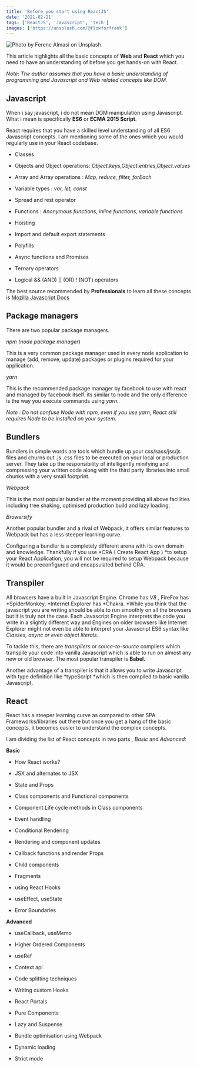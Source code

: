 ```yaml
---
title: 'Before you start using ReactJS'
date: '2021-02-21'
tags: ['ReactJS', 'Javascript', 'tech']
images: ['https://unsplash.com/@flowforfrank']
---
```


![Photo by [Ferenc Almasi](https://unsplash.com/@flowforfrank?utm_source=medium&utm_medium=referral) on [Unsplash](https://unsplash.com?utm_source=medium&utm_medium=referral)](https://cdn-images-1.medium.com/max/9904/0*gGdy3kErPBSblTqs)

This article highlights all the basic concepts of **Web** and **React** which you need to have an understanding of before you get hands-on with React.

_Note: The author assumes that you have a basic understanding of programming and Javascript and Web related concepts like DOM._

## Javascript

When i say javascript, i do not mean DOM manipulation using Javascript. What i mean is specifically **ES6** or **ECMA 2015 Script**.

React requires that you have a skilled level understanding of all ES6 Javascript concepts. I am mentioning some of the ones which you would regularly use in your React codebase.

- Classes

- Objects and Object operations: _Object.keys,Object.entries,Object.values_

- Array and Array operations : _Map, reduce, filter, forEach_

- Variable types : _var, let, const_

- Spread and rest operator

- Functions : _Anonymous functions, inline functions, variable functions_

- Hoisting

- Import and default export statements

- Polyfills

- Async functions and Promises

- Ternary operators

- Logical && (AND) || (OR) ! (NOT) operators

The best source recommended by **Professionals** to learn all these concepts is [Mozilla Javascript Docs](https://developer.mozilla.org/en-US/docs/Web/JavaScript)

## Package managers

There are two popular package managers.

_npm (node package manager_)

This is a very common package manager used in every node application to manage (add, remove, update) packages or plugins required for your application.

_yarn_

This is the recommended package manager by facebook to use with react and managed by facebook itself. its similar to node and the only difference is the way you execute commands using _yarn._

_Note : Do not confuse Node with npm, even if you use yarn, React still requires Node to be installed on your system._

## Bundlers

Bundlers in simple words are tools which bundle up your css/sass/jss/js files and churns out .js .css files to be executed on your local or production server. They take up the responsibility of intelligently minifying and compressing your written code along with the third party libraries into small chunks with a very small footprint.

_Webpack_

This is the most popular bundler at the moment providing all above facilities including tree shaking, optimised production build and lazy loading.

_Browersify_

Another popular bundler and a rival of Webpack, it offers similar features to Webpack but has a less steeper learning curve.

Configuring a bundler is a completely different arena with its own domain and knowledge. Thankfully if you use *CRA ( Create React App ) *to setup your React Application, you will not be required to setup Webpack because it would be preconfigured and encapsulated behind CRA.

## Transpiler

All browsers have a built in Javascript Engine. Chrome has _V8_ , FireFox has *SpiderMonkey, *Internet Explorer has *Chakra. *While you think that the javascript you are writing should be able to run smoothly on all the browsers but it is truly not the case. Each Javascript Engine interprets the code you write in a slightly different way and Engines on older browsers like Internet Explorer might not even be able to interpret your Javascript ES6 syntax like _Classes, async or even object literals._

To tackle this, there are _transpilers_ or _souce-to-source_ compilers which transpile your code into vanilla Javascript which is able to run on almost any new or old browser. The most popular transpiler is **Babel.**

Another advantage of a transpiler is that it allows you to write Javascript with type definition like *typeScript *which is then compiled to basic vanilla Javascript.

## React

React has a steeper learning curve as compared to other SPA Frameworks/libraries out there but once you get a hang of the basic concepts, it becomes easier to understand the complex concepts.

I am dividing the list of React concepts in two parts , _Basic_ and _Advanced:_

**Basic**

- How React works?

- JSX and alternates to JSX

- State and Props

- Class components and Functional components

- Component Life cycle methods in Class components

- Event handling

- Conditional Rendering

- Rendering and component updates

- Callback functions and render Props

- Child components

- Fragments

- using React Hooks

- useEffect, useState

- Error Boundaries

**Advanced**

- useCallback, useMemo

- Higher Ordered Components

- useRef

- Context api

- Code splitting techniques

- Writing custom Hooks

- React Portals

- Pure Components

- Lazy and Suspense

- Bundle optimisation using Webpack

- Dynamic loading

- Strict mode
